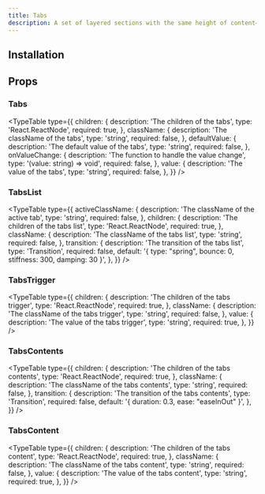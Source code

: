 ```yaml
---
title: Tabs
description: A set of layered sections with the same height of content—known as tab panels—that are displayed one at a time.
---
```


<ComponentPreview name="tabs-demo" />

## Installation

<ComponentInstallation name="tabs" />

## Props

### Tabs

<TypeTable
  type={{
    children: {
      description: 'The children of the tabs',
      type: 'React.ReactNode',
      required: true,
    },
    className: {
      description: 'The className of the tabs',
      type: 'string',
      required: false,
    },
    defaultValue: {
      description: 'The default value of the tabs',
      type: 'string',
      required: false,
    },
    onValueChange: {
      description: 'The function to handle the value change',
      type: '(value: string) => void',
      required: false,
    },
    value: {
      description: 'The value of the tabs',
      type: 'string',
      required: false,
    },
  }}
/>

### TabsList

<TypeTable
  type={{
    activeClassName: {
      description: 'The className of the active tab',
      type: 'string',
      required: false,
    },
    children: {
      description: 'The children of the tabs list',
      type: 'React.ReactNode',
      required: true,
    },
    className: {
      description: 'The className of the tabs list',
      type: 'string',
      required: false,
    },
    transition: {
      description: 'The transition of the tabs list',
      type: 'Transition',
      required: false,
      default: '{ type: "spring", bounce: 0, stiffness: 300, damping: 30 }',
    },
  }}
/>

### TabsTrigger

<TypeTable
  type={{
    children: {
      description: 'The children of the tabs trigger',
      type: 'React.ReactNode',
      required: true,
    },
    className: {
      description: 'The className of the tabs trigger',
      type: 'string',
      required: false,
    },
    value: {
      description: 'The value of the tabs trigger',
      type: 'string',
      required: true,
    },
  }}
/>

### TabsContents

<TypeTable
  type={{
    children: {
      description: 'The children of the tabs contents',
      type: 'React.ReactNode',
      required: true,
    },
    className: {
      description: 'The className of the tabs contents',
      type: 'string',
      required: false,
    },
    transition: {
      description: 'The transition of the tabs contents',
      type: 'Transition',
      required: false,
      default: '{ duration: 0.3, ease: "easeInOut" }',
    },
  }}
/>

### TabsContent

<TypeTable
  type={{
    children: {
      description: 'The children of the tabs content',
      type: 'React.ReactNode',
      required: true,
    },
    className: {
      description: 'The className of the tabs content',
      type: 'string',
      required: false,
    },
    value: {
      description: 'The value of the tabs content',
      type: 'string',
      required: true,
    },
  }}
/>
